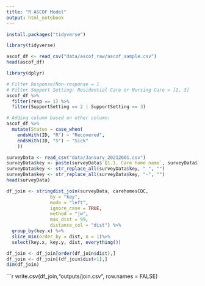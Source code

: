 ```yaml
---
title: "R ASCOF Model"
output: html_notebook
---
```


```r
install.packages("tidyverse")

```


```r
library(tidyverse)

ascof_df <- read_csv("data/ascof_raw/ascof_sample.csv")
head(ascof_df)
```

```r
library(dplyr)

# Filter Response/Non-response = 1
# Filter Support Setting: Residential Care or Nursing Care = [2, 3]
ascof_df %>% 
  filter(resp == 1) %>%
  filter(SupportSetting == 2 | SupportSetting == 3)
```

```r
# Adding column based on other column:
ascof_df %>%
  mutate(Status = case_when(
    endsWith(ID, "R") ~ "Recovered",
    endsWith(ID, "S") ~ "Sick"
    ))
```


```r
surveyData <- read_csv("data/Jansurv_20212601.csv")
surveyData$key <- paste(surveyData$`Q1.1. Care home name`, surveyData$`Q1.2. Postcode`)
surveyData$key <- str_replace_all(surveyData$key, " ", "")
surveyData$key <- str_replace_all(surveyData$key, "-", "")
head(surveyData)
```

```r
df_join <- stringdist_join(surveyData, carehomesCQC, 
                by = "key",
                mode = "left",
                ignore_case = TRUE, 
                method = "jw", 
                max_dist = 99, 
                distance_col = "dist") %>%
  group_by(key.x) %>%
  slice_min(order_by = dist, n = 1)%>%
  select(key.x, key.y, dist, everything())
```

```r
df_join <- df_join[order(df_join$dist),]
df_join <- df_join[(df_join$dist<1),]
dim(df_join)
```

```r
write.csv(df_join,"outputs/join.csv", row.names = FALSE)
